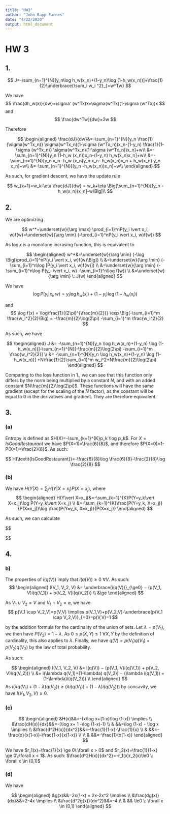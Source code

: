 ```yaml
---
title: "HW3"
author: "John Rapp Farnes"
date: "4/22/2020"
output: html_document
---
```


# HW 3

## 1.
$$
J=-\sum_{n=1}^{N}[y_n\log h_w(x_n)+(1-y_n)\log (1-h_w(x_n))]+\frac{1}{2}\underbrace{\sum_i w_i ^2}_{=w^Tw}
$$

We have 
$$
\frac{dh_w(x)}{dw}=\sigma' (w^Tx)x=\sigma(w^Tx)(1-\sigma (w^Tx))x
$$
and
$$
\frac{dw^Tw}{dw}=2w
$$


Therefore 

$$
\begin{aligned}
\frac{dJ}{dw}&=-\sum_{n=1}^{N}[y_n \frac{1}{\sigma(w^Tx_n)}  \sigma(w^Tx_n)(1-\sigma (w^Tx_n))x_n-(1-y_n) \frac{1}{1-\sigma (w^Tx_n)}  \sigma(w^Tx_n)(1-\sigma (w^Tx_n))x_n]+w\\
&=-\sum_{n=1}^{N}[y_n (1-h_w (x_n))x_n-(1-y_n) h_w(x_n)x_n]+w\\
&=-\sum_{n=1}^{N}[y_n x_n -h_w (x_n)y_n x_n- h_w(x_n)x_n + h_w(x_n) y_n x_n]+w\\
&=-\sum_{n=1}^{N}[(y_n -h_w(x_n))x_n]+w\\
\end{aligned}
$$

As such, for gradient descent, we have the update rule

$$
w_{k+1}=w_k-\eta \frac{dJ}{dw} = w_k+\eta \Big[\sum_{n=1}^{N}[(y_n -h_w(x_n))x_n]-w\Big]\\
$$

## 2.
We are optimizing

$$
w^*=\underset{w}{\arg \max} \prod_{i=1}^nP(y_i \vert x_i, w)f(w)=\underset{w}{\arg \min} (-\prod_{i=1}^nP(y_i \vert x_i, w)f(w))
$$

As $\log x$ is a monotone incrasing function, this is equivalent to

$$
\begin{aligned}
w^*&=\underset{w}{\arg \min} (-\log \Big[\prod_{i=1}^nP(y_i \vert x_i, w)f(w)\Big]) \\
&=\underset{w}{\arg \min} (-\sum_{i=1}^n\log [P(y_i \vert x_i, w)f(w)]) \\
&=\underset{w}{\arg \min} (-\sum_{i=1}^n\log P(y_i \vert x_i, w) -\sum_{i=1}^n\log f(w)) \\
&=\underset{w}{\arg \min} \: J(w)
\end{aligned}
$$

We have
$$
\log P(y_i \vert x_i, w) = y_i \log h_w(x_i)+(1-y_i) \log (1-h_w(x_i))
$$

and
$$
\log f(x) = \log\frac{1}{(2\pi)^{\frac{m}{2}}} \exp \Big(-\sum_{i=1}^m \frac{w_i^2}{2}\Big) = -\frac{m}{2}\log(2\pi) -\sum_{i=1}^m \frac{w_i^2}{2}
$$

As such, we have

$$
\begin{aligned}
J &= -\sum_{n=1}^{N}[y_n \log h_w(x_n)+(1-y_n) \log (1-h_w(x_n))]-\sum_{n=1}^{N}[-\frac{m}{2}\log(2\pi) -\sum_{i=1}^m \frac{w_i^2}{2}] \\
&= -\sum_{n=1}^{N}[y_n \log h_w(x_n)+(1-y_n) \log (1-h_w(x_n))] +N\frac{1}{2}\sum_{i=1}^m w_i^2+N\frac{m}{2}\log(2\pi)
\end{aligned}
$$

Comparing to the loss function in 1., we can see that this function only differs by the norm being multiplied by a constant $N$, and with an added constant $N\frac{m}{2}\log(2\pi)$. These functions will have the same gradient (except for the scaling of the $N$ factor), as the constant will be equal to 0 in the derivatives and gradient. They are therefore equivalent.

## 3.

### (a)
Entropy is defined as $H(X)=-\sum_{k=1}^{K}p_k \log p_k$. For $X=\textit{IsGoodRestaurant}$ we have $P(X=1)=\frac{6}{8}$, and therefore $P(X=0)=1-P(X=1)=\frac{2}{8}$. As such:

$$
H(\textit{IsGoodRestaurant})=-\frac{6}{8}\log \frac{6}{8}-\frac{2}{8}\log \frac{2}{8}
$$

### (b)
We have $H(Y\vert X)=\sum_j H(Y\vert X=x_j)P(X=x_j)$, where 
$$
\begin{aligned}
H(Y\vert X=x_j)&=-\sum_{k=1}^{K}P(Y=y_k\vert X=x_j)\log P(Y=y_k\vert X=x_j) \\
&=-\sum_{k=1}^{K}\frac{P(Y=y_k, X=x_j)}{P(X=x_j)}\log \frac{P(Y=y_k, X=x_j)}{P(X=x_j)}
\end{aligned}
$$

As such, we can calculate

$$
\begin{aligned}
&H(\textit{IsGoodRestaurant}|\textit{HasOutdoorSeating} = 0) \\
&=-\frac{P(\textit{IsGoodRestaurant}=1, \textit{HasOutdoorSeating}=0)}{P(\textit{HasOutdoorSeating}=0)}\log \frac{P(\textit{IsGoodRestaurant}=1, \textit{HasOutdoorSeating}=0)}{P(\textit{HasOutdoorSeating}=0)} \\
&-\frac{P(\textit{IsGoodRestaurant}=0, \textit{HasOutdoorSeating}=0)}{P(\textit{HasOutdoorSeating}=0)}\log \frac{P(\textit{IsGoodRestaurant}=0, \textit{HasOutdoorSeating}=0)}{P(\textit{HasOutdoorSeating}=0)} \\

&=-\frac{P(\textit{IsGoodRestaurant}=1, \textit{HasOutdoorSeating}=0)}{P(\textit{HasOutdoorSeating}=0)}\log \frac{P(\textit{IsGoodRestaurant}=1, \textit{HasOutdoorSeating}=0)}{P(\textit{HasOutdoorSeating}=0)} \\
&-\frac{P(\textit{IsGoodRestaurant}=0, \textit{HasOutdoorSeating}=0)}{P(\textit{HasOutdoorSeating}=0)}\log \frac{P(\textit{IsGoodRestaurant}=0, \textit{HasOutdoorSeating}=0)}{P(\textit{HasOutdoorSeating}=0)}
\end{aligned}
$$


## 4.
### b)
The properties of $i(q(V))$ imply that $i(q(V)) \ge 0 \: \forall V$.
As such:
$$
\begin{aligned}
I(V_1, V_2, V) &= \underbrace{i(q(V))}_{\ge0} − (p(V_1, V)i(q(V_1)) + p(V_2, V)i(q(V_2))) \\
               &\ge
\end{aligned}
$$



As $V_1 \cup V_2=V$ and $V_1 \cap V_2=\varnothing$, we have
$$
p(V_1 \cup V_2,V)=p(V,V) \implies p(V_1,V)+p(V_2,V)-\underbrace{p(V_1 \cap V_2,V)}_{=0}=p(V,V)=1
$$

by the addition formula for the cardinality of the union of sets. Let $\lambda = p(V_1)$, we then have $P(V_2) = 1-\lambda$. As $0\le p(X,Y) \le 1\:\forall X,Y$ by the definition of cardinality, this also applies to $\lambda$. Finally, we have $q(V) = p(V_1)q(V_1)+p(V_2)q(V_2)$ by the law of total probability.

As such:

$$
\begin{aligned}
I(V_1, V_2, V) &= i(q(V)) − (p(V_1, V)i(q(V_1)) + p(V_2, V)i(q(V_2))) \\
               &= i(\lambda q(V_1)+(1-\lambda) q(V_2)) − (\lambda i(q(V_1)) + (1-\lambda)i(q(V_2))) \\
\end{aligned}
$$
As $i(\lambda q(V_1)+(1-\lambda) q(V_2)) \ge (\lambda i(q(V_1)) + (1-\lambda)i(q(V_2)))$ by concavity, we have $I(V_1, V_2, V) \ge 0$.

### (c)
$$
\begin{aligned}
&H(x)&&=-(x\log x+(1-x)\log (1-x)) \implies \\
&\frac{dH(x)}{dx}&&=-(\log x+ 1 -\log (1-x)-1) \\
& &&=\log (1-x) - \log x \implies \\
&\frac{d^2H(x)}{dx^2}&&=-\frac{1}{1-x}-\frac{1}{x} \\
& &&=-\frac{x}{x(1-x)}-\frac{1-x}{x(1-x)} \\ \\
& &&=-\frac{1}{x(1-x)}
\end{aligned}
$$

We have $r_1(x)=\frac{1}{x} \ge 0\:\forall x > 0$ and $r_2(x)=\frac{1}{1-x} \ge 0\:\forall x < 1$. As such: $\frac{d^2H(x)}{dx^2}=-r_1(x)r_2(x)\le0 \: \forall x \in (0,1)$




### (d)

We have

$$
\begin{aligned}
&g(x)&&=2x(1-x) = 2x-2x^2 \implies \\
&\frac{dg(x)}{dx}&&=2-4x \implies \\
&\frac{d^2g(x)}{dx^2}&&=-4 \\
& && \le0 \: \forall x \in (0,1)
\end{aligned}
$$
